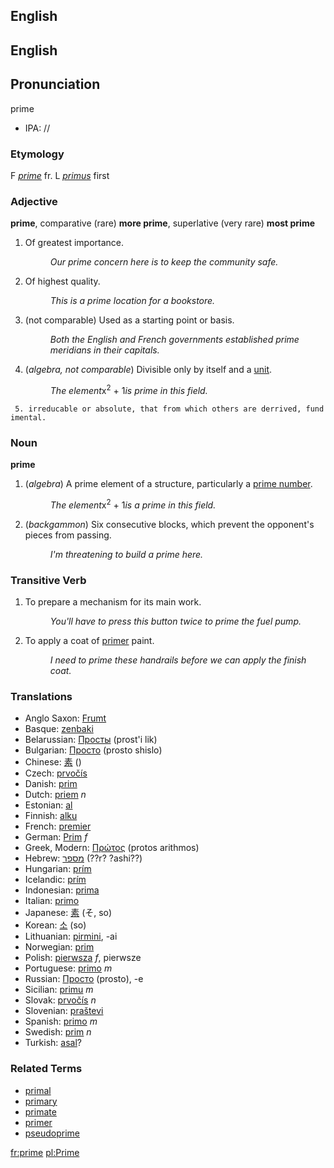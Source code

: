 ==English==
==English==
==Pronunciation==
prime
*IPA: //

=== Etymology ===
F ''[[prime]]'' fr. L ''[[primus]]'' first
===Adjective===
'''prime''', comparative (rare) '''more prime''', superlative (very rare) '''most prime'''

# Of greatest importance.
#: ''Our prime concern here is to keep the community safe.''
# Of highest quality.
#: ''This is a prime location for a bookstore.''
# (not comparable) Used as a starting point or basis.
#: ''Both the English and French governments established prime meridians in their capitals.''
# (''algebra, not comparable'') Divisible only by itself and a [[unit]].
#: ''The element ''x<sup>2</sup> + 1'' is prime in this field.''

  5. irreducable or absolute, that from which others are derrived, fundimental.

===Noun===
'''prime'''

# (''algebra'') A prime element of a structure, particularly a [[prime number]].
#: ''The element ''x<sup>2</sup> + 1'' is a prime in this field.''
# (''backgammon'') Six consecutive blocks, which prevent the opponent's pieces from passing.
#: ''I'm threatening to build a prime here.''

===Transitive Verb===
# To prepare a mechanism for its main work.
#: ''You'll have to press this button twice to prime the fuel pump.''
# To apply a coat of [[primer]] paint.
#: ''I need to prime these handrails before we can apply the finish coat.''

===Translations===

*Anglo Saxon: [[Frumt]]
*Basque: [[zenbaki]]
*Belarussian: [[Просты]] (prost'i lik)
*Bulgarian: [[Просто]] (prosto shislo)
*Chinese: [[素]] ()
*Czech: [[prvočís]]
*Danish: [[prim]]
*Dutch: [[priem]] ''n''
*Estonian: [[al]]
*Finnish: [[alku]]
*French: [[premier]]
*German: [[Prim]] ''f''
*Greek, Modern: [[Πρώτος]] (protos arithmos)
*Hebrew: [[מספר]] (??r? ?ashi??)
*Hungarian: [[prím]]
*Icelandic: [[prím]]
*Indonesian: [[prima]]
*Italian: [[primo]]
*Japanese: [[素]] (そ, so)
*Korean: [[소]] (so)
*Lithuanian: [[pirmini]], -ai
*Norwegian: [[prim]]
*Polish: [[pierwsza]] ''f'', pierwsze<!-- ''''-->
*Portuguese: [[primo]] ''m''
*Russian: [[Просто]] (prosto), -e
*Sicilian: [[primu]] ''m''
*Slovak: [[prvočís]] ''n''
*Slovenian: [[praštevi]]
*Spanish: [[primo]] ''m''
*Swedish: [[prim]] ''n''
*Turkish: [[asal]]?

===Related Terms===
*[[primal]]
*[[primary]]
*[[primate]]
*[[primer]]
*[[pseudoprime]]

[[fr:prime]]
[[pl:Prime]]
